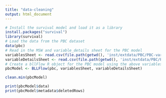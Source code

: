 ```yaml
---
title: "data-cleaning"
output: html_document
---
```


``` R
# Install the survival model and load it as a library
install.packages("survival")
library(survival)
# Load the data from the PBC dataset
data(pbc)
# Read in the MSW and variable_details sheet for the PBC model
variablesSheet <- read.csv(file.path(getwd(), 'inst/extdata/PBC/PBC-variables.csv'))
variableDetailsSheet <- read.csv(file.path(getwd(), 'inst/extdata/PBC/PBC-variable-details.csv'))
# Create a bllFlow R object for the PBC model using the above variables as args
pbcModel <- BLLFlow(pbc, variablesSheet, variableDetailsSheet)
```

```R
clean.min(pbcModel)

print(pbcModel$data)
print(pbcModel$metadata$deletedRows)
```
